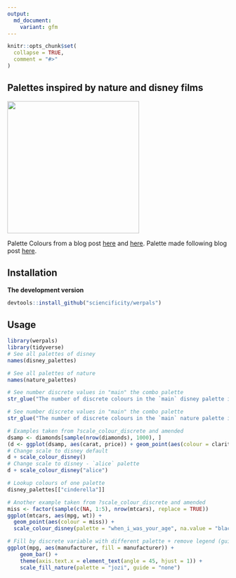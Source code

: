 ```yaml
---
output:
  md_document:
    variant: gfm
---
```


```r
knitr::opts_chunk$set(
  collapse = TRUE,
  comment = "#>"
)
```

## Palettes inspired by nature and disney films

<img src="./man/figures/alice.PNG" width = 300px /> 


Palette Colours from a blog post [here](http://elijahmeeks.com/#content/blog/2015_08_17_palettes) and [here](https://medium.com/sketch-app-sources/10-color-palettes-from-the-natural-world-to-inspire-your-creative-streak-bc2fb73d161e).
Palette made following blog post [here](https://drsimonj.svbtle.com/creating-corporate-colour-palettes-for-ggplot2).

## Installation

__The development version__

```r
devtools::install_github("sciencificity/werpals")
```

## Usage

```r
library(werpals)
library(tidyverse)
# See all palettes of disney
names(disney_palettes)

# See all palettes of nature
names(nature_palettes)

# See number discrete values in "main" the combo palette
str_glue("The number of discrete colours in the `main` disney palette is: {length(disney_palettes[['main']])}")

# See number discrete values in "main" the combo palette
str_glue("The number of discrete colours in the `main` nature palette is: {length(nature_palettes[['main']])}")

# Examples taken from ?scale_colour_discrete and amended
dsamp <- diamonds[sample(nrow(diamonds), 1000), ]
(d <- ggplot(dsamp, aes(carat, price)) + geom_point(aes(colour = clarity)))
# Change scale to disney default
d + scale_colour_disney()
# Change scale to disney - `alice` palette
d + scale_colour_disney("alice")

# Lookup colours of one palette
disney_palettes[["cinderella"]]

# Another example taken from ?scale_colour_discrete and amended
miss <- factor(sample(c(NA, 1:5), nrow(mtcars), replace = TRUE))
ggplot(mtcars, aes(mpg, wt)) +
  geom_point(aes(colour = miss)) +
  scale_colour_disney(palette = "when_i_was_your_age", na.value = "black")

# Fill by discrete variable with different palette + remove legend (guide)
ggplot(mpg, aes(manufacturer, fill = manufacturer)) +
    geom_bar() +
    theme(axis.text.x = element_text(angle = 45, hjust = 1)) +
    scale_fill_nature(palette = "jozi", guide = "none")
```
